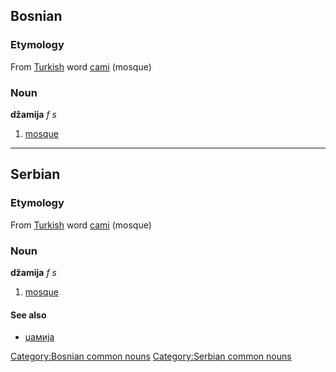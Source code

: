 ==Bosnian==
===Etymology===
From [[Turkish]] word [[cami]] (mosque)
===Noun===
'''džamija''' ''f s''
#[[mosque]]
[[Category:Bosnian common nouns]]
----
==Serbian==
===Etymology===
From [[Turkish]] word [[cami]] (mosque)
===Noun===
'''džamija''' ''f s''
#[[mosque]]
====See also====
*[[џамија]]
[[Category:Serbian common nouns]]